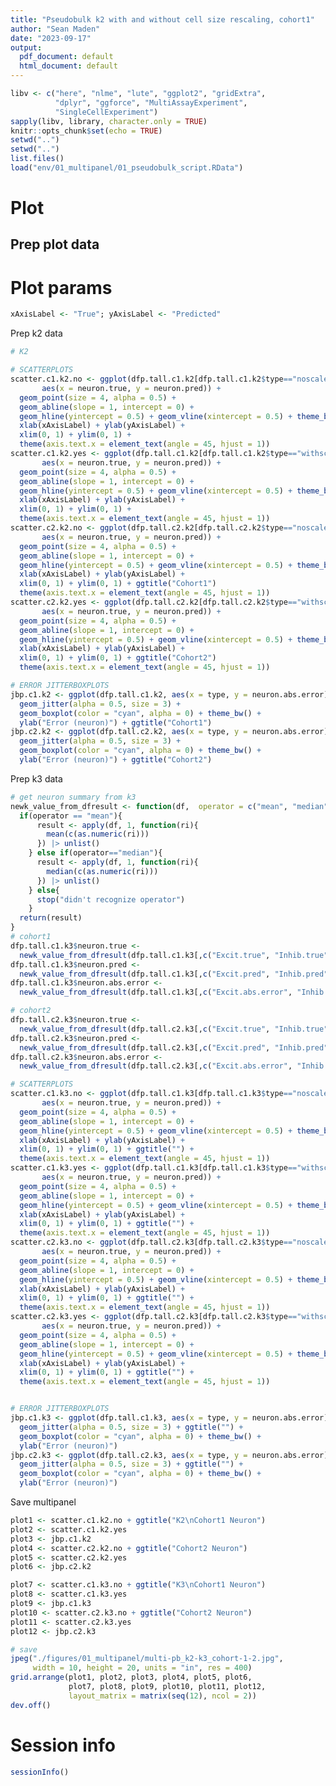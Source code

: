 ```yaml
---
title: "Pseudobulk k2 with and without cell size rescaling, cohort1"
author: "Sean Maden"
date: "2023-09-17"
output:
  pdf_document: default
  html_document: default
---
```


```r
libv <- c("here", "nlme", "lute", "ggplot2", "gridExtra", 
          "dplyr", "ggforce", "MultiAssayExperiment", 
          "SingleCellExperiment")
sapply(libv, library, character.only = TRUE)
knitr::opts_chunk$set(echo = TRUE)
setwd("..")
setwd("..")
list.files()
load("env/01_multipanel/01_pseudobulk_script.RData")
```

# Plot

## Prep plot data

# Plot params

```r
xAxisLabel <- "True"; yAxisLabel <- "Predicted"
```

Prep k2 data

```r
# K2

# SCATTERPLOTS
scatter.c1.k2.no <- ggplot(dfp.tall.c1.k2[dfp.tall.c1.k2$type=="noscale",], 
       aes(x = neuron.true, y = neuron.pred)) + 
  geom_point(size = 4, alpha = 0.5) + 
  geom_abline(slope = 1, intercept = 0) + 
  geom_hline(yintercept = 0.5) + geom_vline(xintercept = 0.5) + theme_bw() +
  xlab(xAxisLabel) + ylab(yAxisLabel) +
  xlim(0, 1) + ylim(0, 1) +
  theme(axis.text.x = element_text(angle = 45, hjust = 1))
scatter.c1.k2.yes <- ggplot(dfp.tall.c1.k2[dfp.tall.c1.k2$type=="withscale",], 
       aes(x = neuron.true, y = neuron.pred)) + 
  geom_point(size = 4, alpha = 0.5) + 
  geom_abline(slope = 1, intercept = 0) + 
  geom_hline(yintercept = 0.5) + geom_vline(xintercept = 0.5) + theme_bw() +
  xlab(xAxisLabel) + ylab(yAxisLabel) +
  xlim(0, 1) + ylim(0, 1) +
  theme(axis.text.x = element_text(angle = 45, hjust = 1))
scatter.c2.k2.no <- ggplot(dfp.tall.c2.k2[dfp.tall.c2.k2$type=="noscale",], 
       aes(x = neuron.true, y = neuron.pred)) + 
  geom_point(size = 4, alpha = 0.5) + 
  geom_abline(slope = 1, intercept = 0) + 
  geom_hline(yintercept = 0.5) + geom_vline(xintercept = 0.5) + theme_bw() +
  xlab(xAxisLabel) + ylab(yAxisLabel) +
  xlim(0, 1) + ylim(0, 1) + ggtitle("Cohort1")
  theme(axis.text.x = element_text(angle = 45, hjust = 1))
scatter.c2.k2.yes <- ggplot(dfp.tall.c2.k2[dfp.tall.c2.k2$type=="withscale",], 
       aes(x = neuron.true, y = neuron.pred)) + 
  geom_point(size = 4, alpha = 0.5) + 
  geom_abline(slope = 1, intercept = 0) + 
  geom_hline(yintercept = 0.5) + geom_vline(xintercept = 0.5) + theme_bw() +
  xlab(xAxisLabel) + ylab(yAxisLabel) +
  xlim(0, 1) + ylim(0, 1) + ggtitle("Cohort2")
  theme(axis.text.x = element_text(angle = 45, hjust = 1))

# ERROR JITTERBOXPLOTS
jbp.c1.k2 <- ggplot(dfp.tall.c1.k2, aes(x = type, y = neuron.abs.error)) + 
  geom_jitter(alpha = 0.5, size = 3) + 
  geom_boxplot(color = "cyan", alpha = 0) + theme_bw() + 
  ylab("Error (neuron)") + ggtitle("Cohort1")
jbp.c2.k2 <- ggplot(dfp.tall.c2.k2, aes(x = type, y = neuron.abs.error)) + 
  geom_jitter(alpha = 0.5, size = 3) + 
  geom_boxplot(color = "cyan", alpha = 0) + theme_bw() + 
  ylab("Error (neuron)") + ggtitle("Cohort2")

```

Prep k3 data

```r

# get neuron summary from k3
newk_value_from_dfresult <- function(df,  operator = c("mean", "median")){
  if(operator == "mean"){
      result <- apply(df, 1, function(ri){
        mean(c(as.numeric(ri)))
      }) |> unlist()
    } else if(operator=="median"){
      result <- apply(df, 1, function(ri){
        median(c(as.numeric(ri)))
      }) |> unlist()
    } else{
      stop("didn't recognize operator")
    }
  return(result)
}
# cohort1
dfp.tall.c1.k3$neuron.true <- 
  newk_value_from_dfresult(dfp.tall.c1.k3[,c("Excit.true", "Inhib.true")], "mean")
dfp.tall.c1.k3$neuron.pred <- 
  newk_value_from_dfresult(dfp.tall.c1.k3[,c("Excit.pred", "Inhib.pred")], "mean")
dfp.tall.c1.k3$neuron.abs.error <- 
  newk_value_from_dfresult(dfp.tall.c1.k3[,c("Excit.abs.error", "Inhib.abs.error")], "mean")

# cohort2
dfp.tall.c2.k3$neuron.true <- 
  newk_value_from_dfresult(dfp.tall.c2.k3[,c("Excit.true", "Inhib.true")], "mean")
dfp.tall.c2.k3$neuron.pred <- 
  newk_value_from_dfresult(dfp.tall.c2.k3[,c("Excit.pred", "Inhib.pred")], "mean")
dfp.tall.c2.k3$neuron.abs.error <- 
  newk_value_from_dfresult(dfp.tall.c2.k3[,c("Excit.abs.error", "Inhib.abs.error")], "mean")

# SCATTERPLOTS
scatter.c1.k3.no <- ggplot(dfp.tall.c1.k3[dfp.tall.c1.k3$type=="noscale",], 
       aes(x = neuron.true, y = neuron.pred)) + 
  geom_point(size = 4, alpha = 0.5) + 
  geom_abline(slope = 1, intercept = 0) + 
  geom_hline(yintercept = 0.5) + geom_vline(xintercept = 0.5) + theme_bw() +
  xlab(xAxisLabel) + ylab(yAxisLabel) +
  xlim(0, 1) + ylim(0, 1) + ggtitle("") +
  theme(axis.text.x = element_text(angle = 45, hjust = 1))
scatter.c1.k3.yes <- ggplot(dfp.tall.c1.k3[dfp.tall.c1.k3$type=="withscale",], 
       aes(x = neuron.true, y = neuron.pred)) + 
  geom_point(size = 4, alpha = 0.5) + 
  geom_abline(slope = 1, intercept = 0) + 
  geom_hline(yintercept = 0.5) + geom_vline(xintercept = 0.5) + theme_bw() +
  xlab(xAxisLabel) + ylab(yAxisLabel) +
  xlim(0, 1) + ylim(0, 1) + ggtitle("") +
  theme(axis.text.x = element_text(angle = 45, hjust = 1))
scatter.c2.k3.no <- ggplot(dfp.tall.c2.k3[dfp.tall.c2.k3$type=="noscale",], 
       aes(x = neuron.true, y = neuron.pred)) + 
  geom_point(size = 4, alpha = 0.5) + 
  geom_abline(slope = 1, intercept = 0) + 
  geom_hline(yintercept = 0.5) + geom_vline(xintercept = 0.5) + theme_bw() +
  xlab(xAxisLabel) + ylab(yAxisLabel) +
  xlim(0, 1) + ylim(0, 1) + ggtitle("") +
  theme(axis.text.x = element_text(angle = 45, hjust = 1))
scatter.c2.k3.yes <- ggplot(dfp.tall.c2.k3[dfp.tall.c2.k3$type=="withscale",], 
       aes(x = neuron.true, y = neuron.pred)) + 
  geom_point(size = 4, alpha = 0.5) + 
  geom_abline(slope = 1, intercept = 0) + 
  geom_hline(yintercept = 0.5) + geom_vline(xintercept = 0.5) + theme_bw() +
  xlab(xAxisLabel) + ylab(yAxisLabel) +
  xlim(0, 1) + ylim(0, 1) + ggtitle("") +
  theme(axis.text.x = element_text(angle = 45, hjust = 1))


# ERROR JITTERBOXPLOTS
jbp.c1.k3 <- ggplot(dfp.tall.c1.k3, aes(x = type, y = neuron.abs.error)) + 
  geom_jitter(alpha = 0.5, size = 3) + ggtitle("") +
  geom_boxplot(color = "cyan", alpha = 0) + theme_bw() + 
  ylab("Error (neuron)")
jbp.c2.k3 <- ggplot(dfp.tall.c2.k3, aes(x = type, y = neuron.abs.error)) + 
  geom_jitter(alpha = 0.5, size = 3) + ggtitle("") +
  geom_boxplot(color = "cyan", alpha = 0) + theme_bw() + 
  ylab("Error (neuron)")

```

Save multipanel

```r
plot1 <- scatter.c1.k2.no + ggtitle("K2\nCohort1 Neuron")
plot2 <- scatter.c1.k2.yes
plot3 <- jbp.c1.k2
plot4 <- scatter.c2.k2.no + ggtitle("Cohort2 Neuron")
plot5 <- scatter.c2.k2.yes
plot6 <- jbp.c2.k2

plot7 <- scatter.c1.k3.no + ggtitle("K3\nCohort1 Neuron")
plot8 <- scatter.c1.k3.yes
plot9 <- jbp.c1.k3
plot10 <- scatter.c2.k3.no + ggtitle("Cohort2 Neuron")
plot11 <- scatter.c2.k3.yes
plot12 <- jbp.c2.k3

# save
jpeg("./figures/01_multipanel/multi-pb_k2-k3_cohort-1-2.jpg",
     width = 10, height = 20, units = "in", res = 400)
grid.arrange(plot1, plot2, plot3, plot4, plot5, plot6, 
             plot7, plot8, plot9, plot10, plot11, plot12,
             layout_matrix = matrix(seq(12), ncol = 2))
dev.off()

```

# Session info

```r
sessionInfo()
```